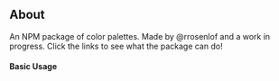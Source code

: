 
## About

An NPM package of color palettes. Made by @rrosenlof and a work in progress. Click the links to see what the package can do!

#### Basic Usage

<Install />
